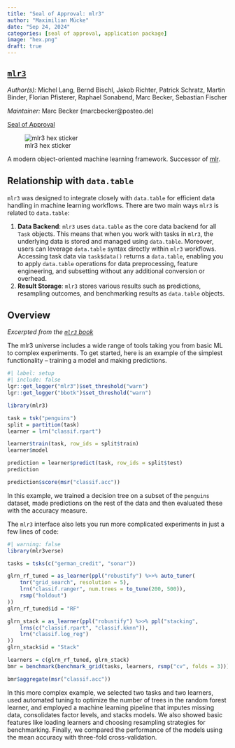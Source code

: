```yaml
---
title: "Seal of Approval: mlr3"
author: "Maximilian Mücke"
date: "Sep 24, 2024"
categories: [seal of approval, application package]
image: "hex.png"
draft: true
---
```


## [`mlr3`](https://mlr3.mlr-org.com/)

*Author(s):*	Michel Lang, Bernd Bischl, Jakob Richter, Patrick Schratz, Martin Binder, Florian Pfisterer, Raphael Sonabend, Marc Becker, Sebastian Fischer

*Maintainer:*	Marc Becker (marcbecker\@posteo.de)

[Seal of Approval](https://github.com/Rdatatable/data.table/pull/6430)

![mlr3 hex sticker](hex.png)

A modern object-oriented machine learning framework. Successor of [mlr](https://github.com/mlr-org/mlr).

## Relationship with `data.table`

`mlr3` was designed to integrate closely with `data.table` for efficient data handling in
machine learning workflows. There are two main ways `mlr3` is related to `data.table`:

1. **Data Backend**: `mlr3` uses `data.table` as the core data backend for all `Task` objects.
   This means that when you work with tasks in `mlr3`, the underlying data is stored and
   managed using `data.table`. Moreover, users can leverage `data.table` syntax directly
   within `mlr3` workflows. Accessing task data via `task$data()` returns a `data.table`,
   enabling you to apply `data.table` operations for data preprocessing, feature engineering,
   and subsetting without any additional conversion or overhead.
2. **Result Storage**: `mlr3` stores various results such as predictions, resampling outcomes,
   and benchmarking results as `data.table` objects.

## Overview

*Excerpted from the [`mlr3` book](https://mlr3book.mlr-org.com/chapters/chapter1/introduction_and_overview.html)*

The mlr3 universe includes a wide range of tools taking you from basic ML to complex experiments.
To get started, here is an example of the simplest functionality – training a model and making predictions.

```r
#| label: setup
#| include: false
lgr::get_logger("mlr3")$set_threshold("warn")
lgr::get_logger("bbotk")$set_threshold("warn")
```

```r
library(mlr3)

task = tsk("penguins")
split = partition(task)
learner = lrn("classif.rpart")

learner$train(task, row_ids = split$train)
learner$model
```

```r
prediction = learner$predict(task, row_ids = split$test)
prediction
```

```r
prediction$score(msr("classif.acc"))
```

In this example, we trained a decision tree on a subset of the `penguins` dataset,
made predictions on the rest of the data and then evaluated these with the accuracy measure.

The `mlr3` interface also lets you run more complicated experiments in just a few lines of code:

```r
#| warning: false
library(mlr3verse)

tasks = tsks(c("german_credit", "sonar"))

glrn_rf_tuned = as_learner(ppl("robustify") %>>% auto_tuner(
    tnr("grid_search", resolution = 5),
    lrn("classif.ranger", num.trees = to_tune(200, 500)),
    rsmp("holdout")
))
glrn_rf_tuned$id = "RF"

glrn_stack = as_learner(ppl("robustify") %>>% ppl("stacking",
    lrns(c("classif.rpart", "classif.kknn")),
    lrn("classif.log_reg")
))
glrn_stack$id = "Stack"

learners = c(glrn_rf_tuned, glrn_stack)
bmr = benchmark(benchmark_grid(tasks, learners, rsmp("cv", folds = 3)))

bmr$aggregate(msr("classif.acc"))
```

In this more complex example, we selected two tasks and two learners,
used automated tuning to optimize the number of trees in the random forest learner,
and employed a machine learning pipeline that imputes missing data, consolidates factor levels, and stacks models.
We also showed basic features like loading learners and choosing resampling strategies for benchmarking.
Finally, we compared the performance of the models using the mean accuracy with three-fold cross-validation.
